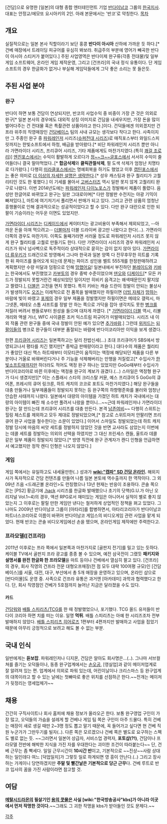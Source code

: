 [건담]으로 유명한 [일본]의 대형 종합 엔터테인먼트 기업 [[반다이]]남코 그룹의 [[한국]]지사. 대표는 안정교/에모또 요시아키의 2인. 아래 본문에서는 '반코'로 약칭한다.
[[목차]]

== 개요 ==
실질적으로는 일본 본사 직할이라기 보단 홍콩 '''반다이 아시아''' 산하에 가까운 듯 하다.[* 건베 매장에서 트레이딩 피규어를 유심히 봐보라. 취급주의 부분에 영어가 빼곡한 반다이 아시아 스티커가 붙어있다.] 주된 사업영역은 반다이제 완구류(각종 전대물)및 일부 게임 소프트웨어, 온라인 게임 제작운영, 그리고 [건프라]의 국내 정식 유통이다. 단 게임소프트의 경우 한글화가 없거나 부실해 게임덕들에게 그닥 좋은 소리는 못 들은듯.

== 주된 사업 분야 ==
=== 완구 ===
반다이 하면 보통 건담이 연상되지만, 반코의 사업수익 중 비중이 가장 큰 것은 의외로 완구[* 일본 본사의 경우에도 대외적 상징 이미지로 건담을 내세우지만, 가장 돈을 많이 벌어다주는 건 전대물 혹은 특촬관련 상품이라고 한다.]이다. 건덕들에겐 의외겠지만 건프라 위주의 직영매장인 [[건담베이스]] 팀의 사내 규모는 생각보다 작다고 한다. 사족이지만 그 주종인 완구 중 [[파워레인저]] 시리즈([[슈퍼전대 시리즈]])로 매직포스부터 와일드스피릿까지는 한빛소프트에서 하청, 배급을 받아왔다.[* 비단 파워레인저 시리즈 뿐만 아니라 가면라이더 시리즈, 프리큐어 시리즈, 기타 제품에게도 마찬가지였다.(특히 [[쾌걸 조로리]])]
[[염신전대 고온저|엔진포스]]에서는 수익이 활발하게 오르다가 [[백수전대 가오레인저|정~~크~~글포스]]에서 서서히 수익이 줄어들더니 결국 말아먹었다..[* '''합금삭제'''와 '''클릭관절삭제''', 펄 도색 삭제가 엄청난 치명타로 다가왔다.] 다행히 [[천장전대 고세이저|미라클포스]]에서는 명예회복을 하기도 했었고 이후 [[해적전대 고카이저|캡틴포스]]에서는 좋은 의미로 [[더 이상의 자세한 설명은 생략한다]].[* 성우 캐스팅과 완구 퀄리티가 고퀄리티인 것도 한 몫했다.] 이 기세를 몰아서 [[특명전대 고버스터즈|고버스터즈]] 역시 일판 못지 않게 고퀄리티 완구로 나왔다. 이번 2014년도에는 [[수전전대 쿄류저|파워레인저 다이노포스]]가 정발해서 제품이 풀렸다. 음성만 한글어로 바뀌었고 완구는 일판 그대로이며[* 다만 정발판 수전지는 야광 기믹이 빠져있다.], 마트에 여기저기서 풀리면서 판매가 되고 있다. 그리고 관련 상품의 엄청난 흥행몰이로 인해 결과적으로는 성공적이었다고 할 수 있다. 다만 완구 대란으로 인한 되팔이 기승이라는 어두운 이면도 있었지만.

[[가면라이더 시리즈]]는 [[가면라이더 디케이드|디케이드]]에서 케이터치는 광고비용이 부족해서 제외되었고, --아까운 돈을 아껴 먹으려고-- [[가면라이더 더블|더블]]마저 더블 드라이버 광고만 나왔다고 한다(…).
가면라이더쪽의 경우도 마찬가지. 이쪽도 둘째가라면 서러울 정도로 파워레인저 시리즈 못지 않게 완구 퀄리티를 고퀄로 만들기도 한다. 다만 가면라이더 시리즈의 경우 파워레인저 시리즈가 워낙 넘사벽으로 독주적이라 상대적으로 묻히는 감이 없지 않아 있다.
[[가면라이더 류우키]]가 드래건으로 방영해서 그나마 한국과 일본 양쪽 다 전무후무한 히트를 기록한 뒤 파이즈를 들어오게 되는데 문제는 파이즈 성인용 벨트 555개를 한정판매하려고 계획했지만 수량 미달과 덤핑으로 인해 [[망했어요]]!
일본내에서 부진하던 [[가면라이더 블레이드|블레이드]]와 [[가면라이더 키바|키바]]는 한국에서도 부진했었고 [[가면라이더 카부토|카부토]]의 경우 중박 수준이었으며 [[가면라이더 덴오|덴오]]와 [[가면라이더 디케이드|디케이드]][* 모든 카드가 정발되지 못할거란건 예상되었던 일이지만 히비키 음격고는 왜색때문인지 팔지않고 짤렸다.], [[가면라이더 더블|더블]]은 고전을 면치 못했다. 특히 키바는 캐슬 드란이 정발이 안되는 불상사가 발생하기도
[[가면라이더 오즈|오즈]]는 이례적으로 전 품목을 발매했지만 하필이면 [[전속 시리즈|더빙 자체]]가 [[망했어요|망하는]] 바람에 빛이 바랬고 [[가면라이더 포제|포제]]의 경우 일부 제품을 정발했지만 하필이면은 메테오 갤럭시, 마그넷폰, 메테오 스톰 샤프트를 정발 안 하는 쪽으로 가닥을 잡아 생각치도 못한 [[병크]]를 저질러 버려서 팬들로부터 원성을 들으며 대차게 까였다. [* [[가면라이더 더블]] 역시, 리볼 개리와 액셀 거너, WFC 사이클론 조커 익스트림 피규어가 미발매되었다. 시리즈 내 이 외 작품 관련 완구들 중에 국내 정발이 안된 예가 있으면 [[추가바람]].] 그런데 [[가면라이더 위자드|위저드]]는 [[되팔이]]들의 병크로 완구들이 대부분 품절되는 바람에 반다이코리아만 이익을 보게 생겼다.

한편 [[프리큐어 시리즈]]는 일본쪽하고는 달리 찬밥신세(...) 초대 프리큐어가 SBS에서 방영되고나서 평타를 치긴 했지만[* 중박급 판매량이라고 한다.] 대다수의 제품은 퀄리티가 좋았던 대신 맥스 하트때부터 이모티콘이 움직이는 액정에 해당되던 제품을 다른 부분이나 거울로 바꿔버린다거나 주 기능을 삭제해버리는 만행을 저질렀고[* 수입사가 [[한빛소프트]]때까지만 하더라도 적어도 액정 완구 하나는 있었지만 GoGo때부터 수입사가 반다이코리아로 바뀐 이후에는 액정용 완구의 계보가 끊겼다.(...) 스마일은 액정형 완구가 다시 생겼지만][* 이는 스플래시 스타의 크리스탈 커뮨, 예스 프리큐어 5 GoGo의 큐어폰, 프레시의 큐어 링크룬, 하트 캐치의 코코로 포트도 마찬가지였다.] 해당 완구들을 대충 만들거나 일부제품들이 정발되지 못하는 등 완구쪽의 하향평준화를 불러와 엄청난 안습한 사태까지 나왔다. 일본에서 대량의 아이템을 가졌던 하트 캐치가 국내에서는 대량의 아이템이 빠진 채 소수만 풀려서 나왔을 뿐이니...~~근데 파워레인저나 가면라이더 완구는 잘 만드는데 프리큐어 시리즈를 대충 만든다. 본격 [[남존여비]]~~ 다행히 스위트는 힐링 체스트를 제외하고 모두 제대로 정발되었으며,[* 참고로 스위트마저 안팔리면 프리큐어 완구 사업을 철수한다는 소문이 있었다.] 이어서 스마일도 정발되었는데 하트 캐치 정발 당시에 마음의 씨앗 세트를 정발하지 않았던 것을 반면 교사라도 삼았는지 이번에는 데콜 세트를 정발하는 의외의 선택을 하였지만 그 대신 프린세스 캔들, 울트라 데콜 같은 일부 제품이 정발되지 않았다.[* 방영 직전에 완구 관계자가 캔디 인형을 언급하면서 예고했지만 정작 캔디 인형은 나오지 않았다.]

=== 게임 ===
게임 쪽에서는 유일하고도 내세울만한(..) 성과가 '''[[wiki:"캡파" SD 건담 온라인]].''' 해외지사가 독자적으로 건담 컨텐츠를 만들어 나름 일본 본토에 역수출까지 한 역작이다. 그 외 09년 즈음 <드래곤볼 온라인>도 런칭했으나 13년 현재는 반응이 조용하다. 콘솔 쪽으로는 [PS2] 황금기에 [[.hack]] 시리즈를 한글화 발매했으나 초기의 닷핵(G.U.가 아닌 오리지널 Vol.1~4)의 경우, 액션 RPG로서 재미있는 게임은 아니어서 실적이 별로 좋지 않았는지 그 이후로는 팔릴 만한 게임만 낸다는 철저하게 상업적인 정책을 펴고 있었다. 그나마도 2009년 반다이남코 그룹이 [아타리]를 합병하면서, 아타리코리아가 반다이남코파트너스코리아로 이름이 바뀌어 반다이남코 게임스의 비디오게임 관련 사업을 맡게 되었다. 현재 반코는 콘솔 비디오게임에선 손을 뗐으며, 온라인게임 제작에만 주력한다고.

=== 프라모델([건프라]) ===
2011년 이후로는 프라 쪽에서 일본쪽과 마찬가지로 [골판지 전기]를 밀고 있는 듯하다. 케이블 TV에서 골판지 프라 광고를 종종 볼 수 있으며, 예전 삼국전이 그랬듯 '''패키지와 설명서를 완전 한글화 한 프라모델'''을 마트 등이나 건베에서 열심히 팔고 있다. [건프라]의 경우, 회사 직영의 건프라 전문 대형오프매장(전 점 모두 대략 100여평 규모)인 [건담베이스]를 서울, 대전, 대구, 부산에서 총 5개 매장을 운영하고 있으며, 온라인 샵으로 [반다이몰]도 운영 중. 사족으로 건프라 유통은 과거엔 [아카데미] 과학과 협력했다고 한다. 단, 회사 직영점인 건베가 5호점까지 늘어난 지금은 달라졌을 수도 있다.

==== 카드 ====
[[건담워]]와 [[배틀 스피리츠/TCG]]를 한 때 정발했었으나, 포기했다. TCG 올드 유저들이 반다이 코리아 하면 치를 떠는 이유. 일명 '''먹튀'''. 배틀 스피리츠는 아예 한 시리즈조차 전부 발매하지 않았다. [[배틀 스피리츠 히어로즈]] 1편부터 4편까지만 발매하고 사업을 접었기 때문에 아무리 긍정적으로 보려고 해도 볼 수 없는 부분. 

== 국내 인식 ==
일반에게는 '''듣보잡'''. 파워레인저나 디지몬, 건담은 알아도 회사명은...(..). 그나마 서브컬쳐를 즐기는 오덕들이나, 동종 완구업계에서는 [[손오공]], [영실업]과 같이 메이저업계로 잘 알려져 있는 편. 업계에서 의외로 파워 있는데, 어린이날이나 크리스마스 등 완구업계의 대목이라고 할 수 있는 날에는 첫빠따로 좋은 위치를 선점하곤 한다.~~전개는 메이저가 뒷정리는 영세업체가~~

== 채용 ==
간간히 구직사이트나 회사 홈피에 채용 정보가 올라오곤 한다. 보통 완구영업 구인이 가장 많고, 오덕들의 가슴을 설레게 할 건베나 게임 팀 쪽은 구인이 아주 드물다. 특히 건베는 매장이 새로 생길 때만 2~3명 정도 뽑고 말기 때문에, 꼭 들어가고 싶다면 현 건베 직원 누군가가 그만두기를 빌자(..). 다른 쪽은 모르겠으나 건베 쪽은 별도로 요구하는 스펙도 별로 없는 듯. ~~그러면서 일본어 상급자, 서비스업 경력자, '''포토샵(?!)''', 건담이나 프라모델 전반에 해박한 지식을 가진 자를 우대한다는 괴이한 조건이 따라붙는다~~ 단, 건베 근무는 좀 빡세다. 일일 근무시간이 '''10시간 반'''이고, 기본적으로 ~~진상~~사람 상대하는 일인데다 여느 [덕업일치]가 그렇듯 일로 하게되면 영 흥이 안난다.(..) 그리고 장사하는 가게이니 당연하겠지만 '''주말 및 빨간날은 기본적으로 당근 근무'''다. 건베 루트로 반코 입사의 꿈을 가진 사람이라면 참고할 것.

== 여담 ==
'''[[메탈시드라몬]]의 필살기인 [[용의 콧물]]은 사실 [wiki:"한국방송공사"kbs]가 아니라 이곳에서 먼저 작명한 것이다.'''~~그래도 그 괴한 작명을 kbs가 받아들인 것도 문제다.~~

[[각주]]
